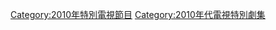 {{CategoryTOC}}
{{Portal|電視}}
{{Year by category
|m=2
|c=0
|d=1
|y=0
|cat=電視特別劇集
|sortkey=Special
|parent=每年電視特別劇集
|subcat=2010年電視劇集
}}

[[Category:2010年特別電視節目|Category:2010年特別電視節目]]
[[Category:2010年代電視特別劇集|Category:2010年代電視特別劇集]]
